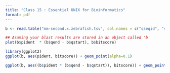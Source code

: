 ```yaml
---
title: "Class 15 : Essential UNIX for Bioinformatics"
format: pdf
---
```


```r
b <- read.table("mm-second.x.zebrafish.tsv", col.names = c("qseqid", "sseqid", "pident", "length", "mismatch", "gapopen", "qstart", "qend", "sstart", "send", "evalue", "bitscore"))
```

```r
## Asuming your blast results are stored in an object called 'b'
plot(b$pident  * (b$qend - b$qstart), b$bitscore)
```

```r
library(ggplot2)
ggplot(b, aes(pident, bitscore)) + geom_point(alpha=0.1) 
```

```r
ggplot(b, aes((b$pident * (b$qend - b$qstart)), bitscore)) + geom_point(alpha=0.1) + geom_smooth()
```

